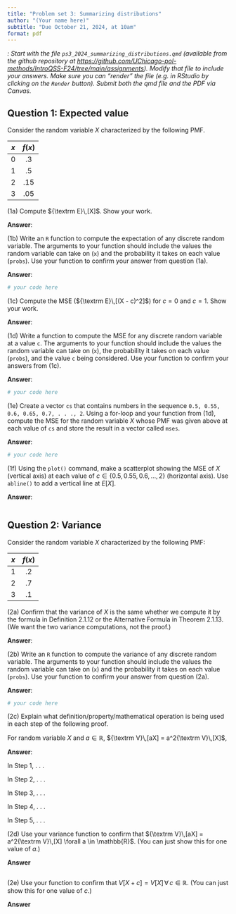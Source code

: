 ```yaml
---
title: "Problem set 3: Summarizing distributions"
author: "(Your name here)"
subtitle: "Due October 21, 2024, at 10am"
format: pdf
---
```



<!-- Define special characters for operators -->
\def\E{{\textrm E}\,}
\def\V{{\textrm V}\,}



*\textsc{Note}: Start with the file `ps3_2024_summarizing_distributions.qmd` (available from the github repository at <https://github.com/UChicago-pol-methods/IntroQSS-F24/tree/main/assignments>). Modify that file to include your answers. Make sure you can "render" the file (e.g. in RStudio by clicking on the `Render` button). Submit both the qmd file and the PDF via Canvas.* 




## Question 1: Expected value 


Consider the random variable $X$ characterized by the following PMF.

| $x$  | $f(x)$ |
|:------:|:------------:|
|   0   |     .3     |
|   1   |     .5     |
|   2   |     .15     |
|  3 |     .05      |

\vspace{.1in}

(1a) Compute $\E[X]$. Show your work.

**Answer**:

\vspace{.1in}
 
 
(1b) Write an `R` function to compute the expectation of any discrete random variable. The arguments to your function should include the values the random variable can take on (`x`) and the probability it takes on each value (`probs`). Use your function to confirm your answer from question (1a).

**Answer**:

```r
# your code here

```

\vspace{.1in}


(1c) Compute the MSE ($\E[(X - c)^2]$) for $c = 0$ and $c = 1$. Show your work.

**Answer**:



\vspace{.1in}


(1d) Write a function to compute the MSE for any discrete random variable at a value `c`. The arguments to your function should include the values the random variable can take on (`x`), the probability it takes on each value (`probs`), and the value `c` being considered. Use your function to confirm your answers from (1c).

**Answer**:

```r
# your code here 

```

\vspace{.1in}


(1e) Create a vector `cs` that contains numbers in the sequence `0.5, 0.55, 0.6, 0.65, 0.7, . . ., 2`. Using a for-loop and your function from (1d), compute the MSE for the random variable $X$ whose PMF was given above at each value of `cs` and store the result in a vector called `mses`.

**Answer**:

```r
# your code here

```

\vspace{.1in}


(1f) Using the `plot()` command, make a scatterplot showing the MSE of $X$ (vertical axis) at each value of $c \in \{0.5, 0.55, 0.6, \ldots, 2\}$ (horizontal axis). Use `abline()` to add a vertical line at $E[X]$.

**Answer**:

```r
```

\vspace{.2in}

## Question 2: Variance 


Consider the random variable $X$ characterized by the following PMF:

| $x$   | $f(x)$  |
|:-----:|:----------:|
|   1   |     .2     |
|   2   |     .7     |
|   3   |     .1     |

\vspace{.1in}

(2a) Confirm that the variance of $X$ is the same whether we compute it by the formula in Definition 2.1.12 or the Alternative Formula in Theorem 2.1.13. (We want the two variance computations, not the proof.)


**Answer**:

\vspace{.1in}

(2b) Write an `R` function to compute the variance of any discrete random variable. The arguments to your function should include the values the random variable can take on (`x`) and the probability it takes on each value (`probs`). Use your function to confirm your answer from question (2a).

**Answer**: 


```r
# your code here 

```

\vspace{.1in}

(2c) Explain what definition/property/mathematical operation is being used in each step of the following proof.

For random variable $X$ and $a \in \mathbb{R}$, $\V[aX] = a^2\V[X]$,

\begin{align}
\V[aX] &= \E\left[(aX - \E[aX])^2\right]  \tag{Step 1} \\
&= \E\left[(aX - a\E[X])^2\right]  \tag{Step 2} \\
&= \E\left[a^2(X - \E[X])^2\right]  \tag{Step 3} \\
&= a^2 \E\left[(X - \E[X])^2\right]  \tag{Step 4} \\
&= a^2 \V[X] \tag{Step 5}
\end{align}


**Answer**: 

In Step 1, . . .

In Step 2, . . . 

In Step 3, . . . 

In Step 4, . . . 

In Step 5, . . . 


\vspace{.1in}

(2d) Use your variance function to confirm that $\V[aX] = a^2\V[X] \forall a \in \mathbb{R}$. (You can just show this for one value of $a$.)

**Answer**

```r
```

\vspace{.1in}

(2e) Use your function to confirm that $V[X + c] = V[X] \, \forall \, c \in \mathbb{R}$. (You can just show this for one value of $c$.)

**Answer**

```r
```




